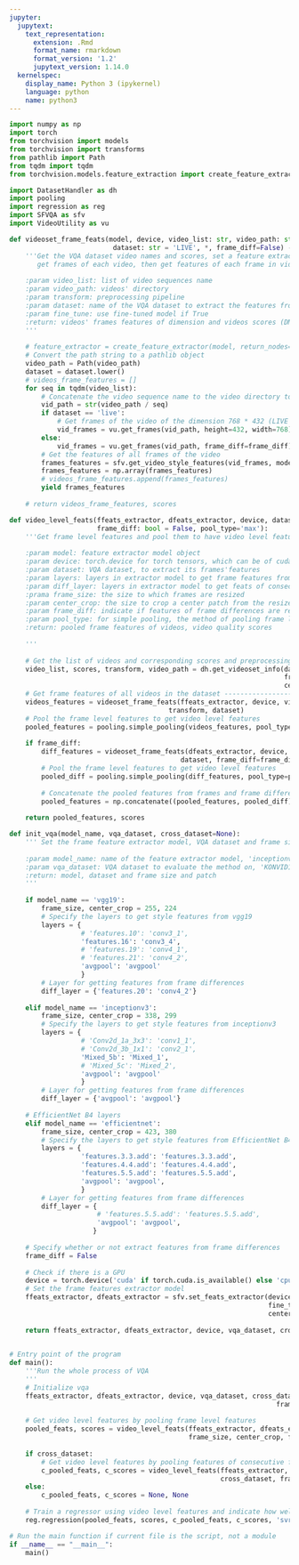```yaml
---
jupyter:
  jupytext:
    text_representation:
      extension: .Rmd
      format_name: rmarkdown
      format_version: '1.2'
      jupytext_version: 1.14.0
  kernelspec:
    display_name: Python 3 (ipykernel)
    language: python
    name: python3
---
```


```python
import numpy as np
import torch
from torchvision import models
from torchvision import transforms
from pathlib import Path
from tqdm import tqdm
from torchvision.models.feature_extraction import create_feature_extractor

import DatasetHandler as dh
import pooling
import regression as reg
import SFVQA as sfv
import VideoUtility as vu
```

```python
def videoset_frame_feats(model, device, video_list: str, video_path: str, transform, 
                          dataset: str = 'LIVE', *, frame_diff=False) -> list:
    '''Get the VQA dataset video names and scores, set a feature extractor model,
       get frames of each video, then get features of each frame in videos
       
    :param video_list: list of video sequences name
    :param video_path: videos' directory
    :param transform: preprocessing pipeline
    :param dataset: name of the VQA dataset to extract the features from
    :param fine_tune: use fine-tuned model if True
    :return: videos' frames features of dimension and videos scores (DMOS)
    '''
    
    # feature_extractor = create_feature_extractor(model, return_nodes=['6.7.add'])
    # Convert the path string to a pathlib object
    video_path = Path(video_path)
    dataset = dataset.lower()
    # videos_frame_features = []
    for seq in tqdm(video_list):
        # Concatenate the video sequence name to the video directory to get the full video path
        vid_path = str(video_path / seq)
        if dataset == 'live':
            # Get frames of the video of the dimension 768 * 432 (LIVE VQA videos)
            vid_frames = vu.get_frames(vid_path, height=432, width=768)
        else:
            vid_frames = vu.get_frames(vid_path, frame_diff=frame_diff)
        # Get the features of all frames of the video
        frames_features = sfv.get_video_style_features(vid_frames, model, device, transform)
        frames_features = np.array(frames_features)
        # videos_frame_features.append(frames_features)
        yield frames_features
    
    # return videos_frame_features, scores
```

```python
def video_level_feats(ffeats_extractor, dfeats_extractor, device, dataset, frame_size, center_crop,
                      frame_diff: bool = False, pool_type='max'):
    '''Get frame level features and pool them to have video level features (representation)
    
    :param model: feature extractor model object
    :param device: torch.device for torch tensors, which can be of cuda or cpu type
    :param dataset: VQA dataset, to extract its frames'features
    :param layers: layers in extractor model to get frame features from
    :param diff_layer: layers in extractor model to get feats of consecutive frames' differences from
    :prama frame_size: the size to which frames are resized
    :param center_crop: the size to crop a center patch from the resized frame
    :param frame_diff: indicate if features of frame differences are required
    :param pool_type: for simple pooling, the method of pooling frame level feats of a video
    :return: pooled frame features of videos, video quality scores 
    
    '''
    
    # Get the list of videos and corresponding scores and preprocessing module of cross dataset
    video_list, scores, transform, video_path = dh.get_videoset_info(dataset=dataset,
                                                                     frame_size=frame_size,
                                                                     center_crop=center_crop)
    # Get frame features of all videos in the dataset --------------------------------------*
    videos_features = videoset_frame_feats(ffeats_extractor, device, video_list, video_path, 
                                        transform, dataset)
    # Pool the frame level features to get video level features
    pooled_features = pooling.simple_pooling(videos_features, pool_type=pool_type)
    
    if frame_diff:
        diff_features = videoset_frame_feats(dfeats_extractor, device, video_list, video_path, transform,
                                           dataset, frame_diff=frame_diff)
        # Pool the frame level features to get video level features
        pooled_diff = pooling.simple_pooling(diff_features, pool_type=pool_type)
        
        # Concatenate the pooled features from frames and frame differences
        pooled_features = np.concatenate((pooled_features, pooled_diff), axis=1)
    
    return pooled_features, scores
```

```python
def init_vqa(model_name, vqa_dataset, cross_dataset=None):
    ''' Set the frame feature extractor model, VQA dataset and frame size
    
    :param model_name: name of the feature extractor model, 'inceptionv3', 'vgg19':
    :param vqa_dataset: VQA dataset to evaluate the method on, 'KONVID1K' , 'LIVE'
    :return: model, dataset and frame size and patch
    '''
    
    if model_name == 'vgg19':
        frame_size, center_crop = 255, 224
        # Specify the layers to get style features from vgg19
        layers = {
                  # 'features.10': 'conv3_1',
                  'features.16': 'conv3_4',
                  # 'features.19': 'conv4_1',
                  # 'features.21': 'conv4_2',
                  'avgpool': 'avgpool'
                  }
        # Layer for getting features from frame differences
        diff_layer = {'features.20': 'conv4_2'}
        
    elif model_name == 'inceptionv3':
        frame_size, center_crop = 338, 299
        # Specify the layers to get style features from inceptionv3
        layers = {
                  # 'Conv2d_1a_3x3': 'conv1_1',
                  # 'Conv2d_3b_1x1': 'conv2_1', 
                  'Mixed_5b': 'Mixed_1', 
                  # 'Mixed_5c': 'Mixed_2',
                  'avgpool': 'avgpool'
                  }
        # Layer for getting features from frame differences
        diff_layer = {'avgpool': 'avgpool'}
    
    # EfficientNet B4 layers
    elif model_name == 'efficientnet':
        frame_size, center_crop = 423, 380
        # Specify the layers to get style features from EfficientNet B4
        layers = {
                  'features.3.3.add': 'features.3.3.add',
                  'features.4.4.add': 'features.4.4.add',
                  'features.5.5.add': 'features.5.5.add',
                  'avgpool': 'avgpool',
                  }
        # Layer for getting features from frame differences
        diff_layer = {
                      # 'features.5.5.add': 'features.5.5.add',
                      'avgpool': 'avgpool',
                     }        
    
    # Specify whether or not extract features from frame differences
    frame_diff = False
    
    # Check if there is a GPU
    device = torch.device('cuda' if torch.cuda.is_available() else 'cpu')
    # Set the frame features extractor model
    ffeats_extractor, dfeats_extractor = sfv.set_feats_extractor(device, model_name, layers, diff_layer,
                                                                 fine_tune=False, frame_size=frame_size,
                                                                 center_crop=center_crop)
                
    return ffeats_extractor, dfeats_extractor, device, vqa_dataset, cross_dataset, frame_size,\
                                                                        center_crop, frame_diff    
```

```python
# Entry point of the program
def main():
    '''Run the whole process of VQA
    '''
    # Initialize vqa
    ffeats_extractor, dfeats_extractor, device, vqa_dataset, cross_dataset, frame_size, center_crop,\
                                                                   frame_diff = init_vqa('efficientnet', 
                                                                                         'youtube_ugc')
    # Get video level features by pooling frame level features
    pooled_feats, scores = video_level_feats(ffeats_extractor, dfeats_extractor, device, vqa_dataset,
                                             frame_size, center_crop, frame_diff)
    
    if cross_dataset:
        # Get video level features by pooling features of consecutive frames' differences
        c_pooled_feats, c_scores = video_level_feats(ffeats_extractor, dfeats_extractor, device,
                                                     cross_dataset, frame_size, center_crop, frame_diff)
    else:
        c_pooled_feats, c_scores = None, None
        
    # Train a regressor using video level features and indicate how well it predicts the scores
    reg.regression(pooled_feats, scores, c_pooled_feats, c_scores, 'svr', vqa_dataset)               
```

```python
# Run the main function if current file is the script, not a module
if __name__ == "__main__":
    main()
```

```python

```

```python

```

```python

```

```python

```

```python

```

```python

```
